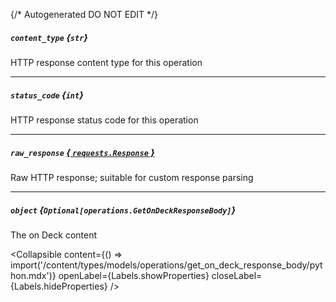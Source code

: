 {/* Autogenerated DO NOT EDIT  */}

##### `content_type` *{`str`}*
HTTP response content type for this operation

---
##### `status_code` *{`int`}*
HTTP response status code for this operation

---
##### `raw_response` [*{ `requests.Response` }*](https://requests.readthedocs.io/en/latest/api/#requests.Response)
Raw HTTP response; suitable for custom response parsing

---
##### `object` *{`Optional[operations.GetOnDeckResponseBody]`}*
The on Deck content

<Collapsible content={() => import('/content/types/models/operations/get_on_deck_response_body/python.mdx')} openLabel={Labels.showProperties} closeLabel={Labels.hideProperties} />



